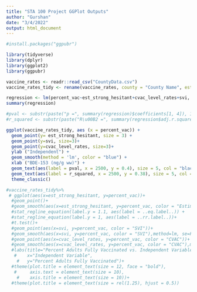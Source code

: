 ```yaml
---
title: "STA 100 Project GGPlot Outputs"
author: "Gurshan"
date: "3/4/2022"
output: html_document
---
```

```r
#install.packages("ggpubr")
```

```r
library(tidyverse)
library(dplyr)
library(ggplot2)
library(ggpubr)
```

```r
vaccine_rates <- readr::read_csv("CountyData.csv")
vaccine_rates_tidy <- rename(vaccine_rates, county = "County Name", est_hesitant = "Estimated hesitant", est_strong_hesitant = "Estimated strongly hesitant", svi= "Social Vulnerability Index (SVI)", svi_cat = "SVI Category", cvac_level_rates = "CVAC level of concern for vaccination rollout", cvac_level = "CVAC Level Of Concern", percent_vac = "Percent adults fully vaccinated against COVID-19 (as of 6/10/21)")
```
```r
regression <- lm(percent_vac~est_strong_hesitant+cvac_level_rates+svi, data = vaccine_rates_tidy)
summary(regression)

```
```r
#pval <- substr(paste("p =", summary(regression)$coefficients[1, 4]), 1, 10)
#r_squared <- substr(paste("R\u00B2 =", summary(regression$adj.r.squared), 1, 10))

ggplot(vaccine_rates_tidy, aes (x = percent_vac)) +
  geom_point(y= est_strong_hesitant, size = 3) +
  geom_point(y=svi, size=3)+
  geom_point(y=cvac_level_rates, size=3)+
  ylab ("Independent") +
  geom_smooth(method = 'lm', color = "blue") + 
  xlab ("BDE-153 (ng/g ww)") +
  geom_text(aes(label = pval, x = 2500, y = 0.4), size = 5, col = "black") +
  geom_text(aes(label = r_squared, x = 2500, y = 0.38), size = 5, col = "black") +
  theme_classic() 
```


```r
#vaccine_rates_tidy%>%
 # ggplot(aes(x=est_strong_hesitant, y=percent_vac))+
  #geom_point()+
  #geom_smooth(aes(x=est_strong_hesitant, y=percent_vac, color = "Estimated Strongly Hesitant"),method=lm, se=F)+
  #stat_regline_equation(label.y = 1.1, aes(label = ..eq.label..)) +
  #stat_regline_equation(label.y = 1, aes(label = ..rr.label..))+
  #t.test()+
  #geom_point(aes(x=svi, y=percent_vac, color = "SVI"))+
  #geom_smooth(aes(x=svi, y=percent_vac, color = "SVI"),method=lm, se=F)+
  #geom_point(aes(x=cvac_level_rates, y=percent_vac, color = "CVAC"))+
  #geom_smooth(aes(x=cvac_level_rates, y=percent_vac, color = "CVAC"),method=lm, se=F)+
  #labs(title="Percent Adults Fully Vaccinated vs. Independent Variables",
   #    x="Independent Variable",
    #   y="Percent Adults Fully Vaccinated")+
  #theme(plot.title = element_text(size = 12, face = "bold"),
   #     axis.text = element_text(size = 10),
    #    axis.title = element_text(size = 10))+
  #theme(plot.title = element_text(size = rel(1.25), hjust = 0.5))


```

